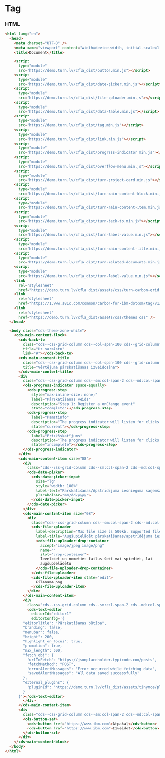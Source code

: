
# Tag

### HTML

```html
<html lang="en">
  <head>
    <meta charset="UTF-8" />
    <meta name="viewport" content="width=device-width, initial-scale=1.0" />
    <title>Document</title>

    <script
      type="module"
      src="https://demo.turn.lv/cfla_dist/button.min.js"></script>
    <script
      type="module"
      src="https://demo.turn.lv/cfla_dist/date-picker.min.js"></script>
    <script
      type="module"
      src="https://demo.turn.lv/cfla_dist/file-uploader.min.js"></script>
    <script
      type="module"
      src="https://demo.turn.lv/cfla_dist/data-table.min.js"></script>
    <script
      type="module"
      src="https://demo.turn.lv/cfla_dist/tag.min.js"></script>
    <script
      type="module"
      src="https://demo.turn.lv/cfla_dist/link.min.js"></script>
    <script
      type="module"
      src="https://demo.turn.lv/cfla_dist/progress-indicator.min.js"></script>
    <script
      type="module"
      src="https://demo.turn.lv/cfla_dist/overflow-menu.min.js"></script>
    <script
      type="module"
      src="https://demo.turn.lv/cfla_dist/turn-project-card.min.js"></script>
    <script
      type="module"
      src="https://demo.turn.lv/cfla_dist/turn-main-content-block.min.js"></script>
    <script
      type="module"
      src="https://demo.turn.lv/cfla_dist/turn-main-content-item.min.js"></script>
    <script
      type="module"
      src="https://demo.turn.lv/cfla_dist/turn-back-to.min.js"></script>
    <script
      type="module"
      src="https://demo.turn.lv/cfla_dist/turn-label-value.min.js"></script>
    <script
      type="module"
      src="https://demo.turn.lv/cfla_dist/turn-main-content-title.min.js"></script>
    <script
      type="module"
      src="https://demo.turn.lv/cfla_dist/turn-related-documents.min.js"></script>
    <script
      type="module"
      src="https://demo.turn.lv/cfla_dist/turn-label-value.min.js"></script>
    <link
      rel="stylesheet"
      href="https://demo.turn.lv/cfla_dist/assets/css/turn-carbon-grid.css" />
    <link
      rel="stylesheet"
      href="https://1.www.s81c.com/common/carbon-for-ibm-dotcom/tag/v1/latest/plex.css" />
    <link
      rel="stylesheet"
      href="https://demo.turn.lv/cfla_dist/assets/css/themes.css" />
  </head>

  <body class="cds-theme-zone-white">
    <cds-main-content-block>
      <cds-back-to
        class="cds--css-grid-column cds--col-span-100 cds--grid-column"
        title="Uz sarakstu"
        link="#"></cds-back-to>
      <cds-main-content-title
        class="cds--css-grid-column cds--col-span-100 cds--grid-column-hang"
        title="Vērtējuma pārskatīšanas izveidosāna">
      </cds-main-content-title>
      <div
        class="cds--css-grid-column cds--sm:col-span-2 cds--md:col-span-10 cds--lg:col-span-10 cds--grid-column-hang">
        <cds-progress-indicator space-equally>
          <cds-progress-step
            style="max-inline-size: none;"
            label="Pārskatīšanas veids"
            description="Step 1: Register a onChange event"
            state="complete"></cds-progress-step>
          <cds-progress-step
            label="Pamatinfo"
            description="The progress indicator will listen for clicks on the steps"
            state="current"></cds-progress-step>
          <cds-progress-step
            label="Priekšskatījums"
            description="The progress indicator will listen for clicks on the steps"
            state="incomplete"></cds-progress-step>
        </cds-progress-indicator>
      </div>
      <cds-main-content-item size="08">
        <div
          class="cds--css-grid-column cds--sm:col-span-2 cds--md:col-span-10 cds--lg:col-span-10 cds--grid-column-hang">
          <cds-date-picker>
            <cds-date-picker-input
              size="lg"
              style="width: 100%"
              label-text="Pārskatīšanas/Apstrīdējuma iesnieguma saņemšanas datums"
              placeholder="mm/dd/yyyy">
            </cds-date-picker-input>
          </cds-date-picker>
        </div>
        <cds-main-content-item size="08">
          <div
            class="cds--css-grid-column cds--sm:col-span-2 cds--md:col-span-10 cds--lg:col-span-10 cds--grid-column-hang">
            <cds-file-uploader
              label-description="Max file size is 500kb. Supported file types are .jpg and .png."
              label-title="Augšupielādēt pārskatīšanas/apstrīdējuma iesniegumu">
              <cds-file-uploader-drop-container
                accept="image/jpeg image/png"
                name=""
                slot="drop-container">
                Ievelciet un nometiet failus šeit vai spiediet, lai
                augšupielādētu
              </cds-file-uploader-drop-container>
            </cds-file-uploader>
            <cds-file-uploader-item state="edit">
              Filename.png
            </cds-file-uploader-item>
          </div>
        </cds-main-content-item>
        <div
          class="cds--css-grid-column cds--sm:col-span-2 cds--md:col-span-10 cds--lg:col-span-10 cds--grid-column-hang">
          <cds-text-editor
            editorId="editor1"
            editorConfig='{
        "editorTitle": "Pārskatīšanas būtība",
        "branding": false,
        "menubar": false,
        "height": 200,
        "highlight_on_focus": true,
        "promotion": true,
        "max_length": 100,
        "fetch_obj": {
          "urlToFetch": "https://jsonplaceholder.typicode.com/posts",
          "fetchMethod": "POST",
          "errorAlertMessages": "Error occurred while fetching data",
          "savedAlertMessages": "All data saved successfully"
        },
        "external_plugins": {
          "pluginId": "https://demo.turn.lv/cfla_dist/assets/tinymce/plugins/length_validation/plugin.min.js"
        }
      }'></cds-text-editor>
        </div>
      </cds-main-content-item>
      <div
        class="cds--css-grid-column cds--sm:col-span-2 cds--md:col-span-10 cds--lg:col-span-10">
        <cds-button-set>
          <cds-button href="https://www.ibm.com">Atpakaļ</cds-button>
          <cds-button href="https://www.ibm.com">Izveidot</cds-button>
        </cds-button-set>
      </div>
    </cds-main-content-block>
  </body>
</html>
```
